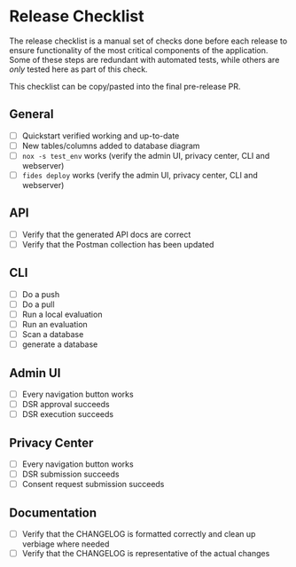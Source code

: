 # Release Checklist

The release checklist is a manual set of checks done before each release to ensure functionality of the most critical components of the application. Some of these steps are redundant with automated tests, while others are _only_ tested here as part of this check.

This checklist can be copy/pasted into the final pre-release PR.

## General

- [ ] Quickstart verified working and up-to-date
- [ ] New tables/columns added to database diagram
- [ ] `nox -s test_env` works (verify the admin UI, privacy center, CLI and webserver)
- [ ] `fides deploy` works (verify the admin UI, privacy center, CLI and webserver)

## API

- [ ] Verify that the generated API docs are correct
- [ ] Verify that the Postman collection has been updated

## CLI

- [ ] Do a push
- [ ] Do a pull
- [ ] Run a local evaluation
- [ ] Run an evaluation
- [ ] Scan a database
- [ ] generate a database

## Admin UI

- [ ] Every navigation button works
- [ ] DSR approval succeeds
- [ ] DSR execution succeeds

## Privacy Center

- [ ] Every navigation button works
- [ ] DSR submission succeeds
- [ ] Consent request submission succeeds

## Documentation

- [ ] Verify that the CHANGELOG is formatted correctly and clean up verbiage where needed
- [ ] Verify that the CHANGELOG is representative of the actual changes
